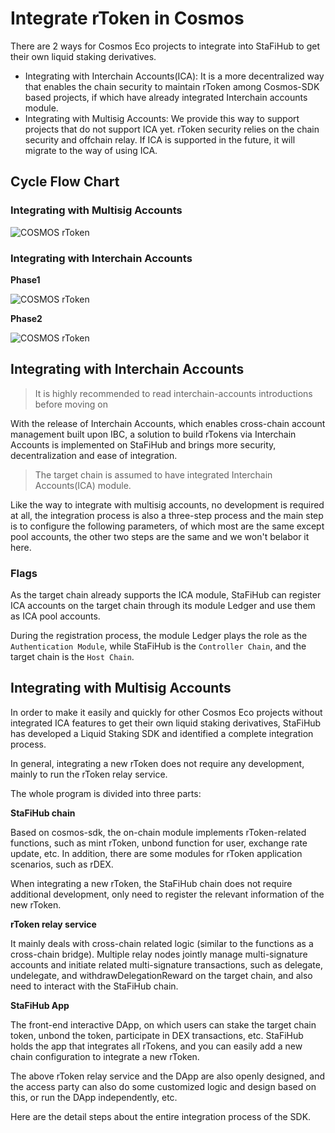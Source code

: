 # Integrate rToken in Cosmos

There are 2 ways for Cosmos Eco projects to integrate into StaFiHub to get their own liquid staking derivatives.
- Integrating with Interchain Accounts(ICA): It is a more decentralized way that enables the chain security to maintain rToken among Cosmos-SDK based projects, if which have already integrated Interchain accounts module.
- Integrating with Multisig Accounts: We provide this way to support projects that do not support ICA yet. rToken security relies on the chain security and offchain relay. If ICA is supported in the future, it will migrate to the way of using ICA.

## Cycle Flow Chart

### Integrating with Multisig Accounts

![COSMOS rToken](/image/cosmosrtkenintegration1.webp)

### Integrating with Interchain Accounts

**Phase1**

![COSMOS rToken](/image/cosmosrtkenintegration2.png)

**Phase2**

![COSMOS rToken](/image/cosmosrtkenintegration3.png)

## Integrating with Interchain Accounts

> It is highly recommended to read interchain-accounts introductions before moving on

With the release of Interchain Accounts, which enables cross-chain account management built upon IBC, a solution to build rTokens via Interchain Accounts is implemented on StaFiHub and brings more security, decentralization and ease of integration.

> The target chain is assumed to have integrated Interchain Accounts(ICA) module.

Like the way to integrate with multisig accounts, no development is required at all, the integration process is also a three-step process and the main step is to configure the following parameters, of which most are the same except pool accounts, the other two steps are the same and we won't belabor it here.

### Flags

As the target chain already supports the ICA module, StaFiHub can register ICA accounts on the target chain through its module Ledger and use them as ICA pool accounts.

During the registration process, the module Ledger plays the role as the `Authentication Module`, while StaFiHub is the `Controller Chain`, and the target chain is the `Host Chain`.

## Integrating with Multisig Accounts

In order to make it easily and quickly for other Cosmos Eco projects without integrated ICA features to get their own liquid staking derivatives, StaFiHub has developed a Liquid Staking SDK and identified a complete integration process.

In general, integrating a new rToken does not require any development, mainly to run the rToken relay service.

The whole program is divided into three parts:

**StaFiHub chain**

Based on cosmos-sdk, the on-chain module implements rToken-related functions, such as mint rToken, unbond function for user, exchange rate update, etc. In addition, there are some modules for rToken application scenarios, such as rDEX.

When integrating a new rToken, the StaFiHub chain does not require additional development, only need to register the relevant information of the new rToken.

**rToken relay service**

It mainly deals with cross-chain related logic (similar to the functions as a cross-chain bridge). Multiple relay nodes jointly manage multi-signature accounts and initiate related multi-signature transactions, such as delegate, undelegate, and withdrawDelegationReward on the target chain, and also need to interact with the StaFiHub chain.

**StaFiHub App**

The front-end interactive DApp, on which users can stake the target chain token, unbond the token, participate in DEX transactions, etc. StaFiHub holds the app that integrates all rTokens, and you can easily add a new chain configuration to integrate a new rToken.

The above rToken relay service and the DApp are also openly designed, and the access party can also do some customized logic and design based on this, or run the DApp independently, etc.

Here are the detail steps about the entire integration process of the SDK.


